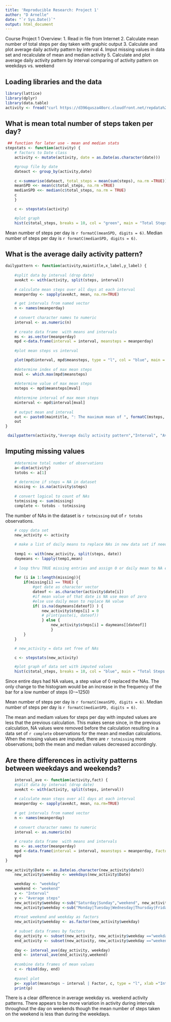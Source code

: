 ```yaml
---
title: 'Reproducible Research: Project 1'
author: "D Arnelle"
date: "`r Sys.Date()`"
output: html_document
---
```



Course Project 1 Overview: 
1.  Read in file from Internet
2.  Calculate mean number of total steps per day taken with graphic output 
3.  Calculate and plot average daily activity pattern by interval
4.  Imput missing values in data set and recalculate of mean and median activity
5.  Calculate and plot average daily activity pattern by interval comparing of activity pattern on weekdays vs. weekend

## Loading libraries and the data

```r
library(lattice)
library(dplyr)
library(data.table)
activity <- fread("curl https://d396qusza40orc.cloudfront.net/repdata%2Fdata%2Factivity.zip | funzip")

```


## What is mean total number of steps taken per day?
```r
 ## function for later use - mean and median stats
stepstats <- function(activity) {
    # factors to Date class
    activity <- mutate(activity, date = as.Date(as.character(date)))

    #group file by date
    dateact <- group_by(activity,date)
    
    c <-summarise(dateact, total_steps = mean(sum(steps), na.rm =TRUE))
    meanSPD <<- mean(c$total_steps, na.rm =TRUE)
    medianSPD <<- median(c$total_steps, na.rm = TRUE)
    c
    }
```

```r
    c <- stepstats(activity)

    #plot graph
    hist(c$total_steps, breaks = 10, col = "green", main = "Total Steps Histogram", xlab = "Total Steps per Day")

```

Mean number of steps per day is `r formatC(meanSPD, digits = 6)`. Median number of steps per day is `r formatC(medianSPD, digits = 6)`.

## What is the average daily activity pattern?
```r
dailypattern <- function(activity,maintitle,x_label,y_label) {
    
    #split data by interval (drop date)
    aveAct <- with(activity, split(steps, interval))
    
    # calculate mean steps over all days at each interval
    meanperday <- sapply(aveAct, mean, na.rm=TRUE)

    # get intervals from named vector
    n <- names(meanperday)
    
    # convert character names to numeric
    interval <- as.numeric(n)
    
    # create data frame  with means and intervals
    ms <- as.vector(meanperday)
    mpd <-data.frame(interval = interval, meansteps = meanperday)
    
    #plot mean steps vs interval

    plot(mpd$interval, mpd$meansteps, type = "l", col = "blue", main = maintitle, xlab = x_label, ylab = y_label)
    
    #determine index of max mean steps
    mval <- which.max(mpd$meansteps)
    
    #determine value of max mean steps
    msteps <- mpd$meansteps[mval]
    
    #determine interval of max mean steps
    minterval <- mpd$interval[mval]
    
    # output mean and interval
    out <- paste0(maintitle, ": The maximum mean of ", formatC(msteps, digits = 6), " steps is at interval ", minterval, ".")
    out
}
```

```r
 dailypattern(activity,"Average daily activity pattern","Interval", "Average Steps")

```


## Imputing missing values
```r
    #determine total number of observations
    a<-dim(activity)
    totobs <- a[1]
    
    # determine if steps = NA in dataset
    missing <- is.na(activity$steps)
    
    # convert logical to count of NAs
    totmissing <- sum(missing)
    complete <- totobs - totmissing
```

The number of NAs in the dataset is `r totmissing` out of `r totobs` observations.

```r
    # copy data set
    new_activity <- activity
    
    # make a list of daily means to replace NAs in new data set if needed
    
    temp1 <- with(new_activity, split(steps, date))
    daymeans <- lapply(temp1,mean)
    
    # loop thru TRUE missing entries and assign 0 or daily mean to NA entries
    
    for (i in 1:length(missing)){
        if(missing[i] == TRUE) {
            #get date as character vector
            dateof <- as.character(activity$date[i])
            #if mean value of that date is NA use mean of zero
            #else use daily mean to replace NA value
            if( is.na(daymeans[dateof]) ) {
                new_activity$steps[i] = 0
                # print(paste(i, dateof))
                } else {
                    new_activity$steps[i] = daymeans[[dateof]]
                    }
        }
    }

    # new_activity = data set free of NAs
```
    
``` r
    c <- stepstats(new_activity)

    #plot graph of data set with imputed values 
    hist(c$total_steps, breaks = 10, col = "blue", main = "Total Steps Histogram - with imputed values", xlab = "Total Steps per Day")
```

Since entire days had NA values, a step value of 0 replaced the NAs. The only change to the histogram would be an increase in the frequency of the bar for a low number of steps (0-~1250)

Mean number of steps per day is `r formatC(meanSPD, digits = 6)`. Median number of steps per day is `r formatC(medianSPD, digits = 6)`.

The mean and mediam values for steps per day with imputed values are less that the previous calculation. This makes sense since, in the previous calculation,  NA values were removed before the calculation resulting in a data set of `r complete` observations for the mean and median calculations. When the missing values are imputed, there are `r totmissing` more observations; both the mean and median values decreased accordingly.

## Are there differences in activity patterns between weekdays and weekends?

```r
    
    interval_ave <- function(activity,fact) {
    #split data by interval (drop date)
    aveAct <- with(activity, split(steps, interval))
    
    # calculate mean steps over all days at each interval
    meanperday <- sapply(aveAct, mean, na.rm=TRUE)
    
    # get intervals from named vector
    n <- names(meanperday)
    
    # convert character names to numeric
    interval <- as.numeric(n)
    
    # create data frame  with means and intervals
    ms <- as.vector(meanperday)
    mpd <-data.frame(interval = interval, meansteps = meanperday, Factor = fact)
    mpd
}
    
new_activity$Date <- as.Date(as.character(new_activity$date))
    new_activity$weekday <- weekdays(new_activity$Date)

    weekday <- "weekday"
    weekend <- "weekend"
    x <- "Interval"
    y <- "Average steps"
    new_activity$weekday <-sub("Saturday|Sunday","weekend", new_activity$weekday,)
    new_activity$weekday <-sub("Monday|Tuesday|Wednesday|Thursday|Friday","weekday", new_activity$weekday,)
    
    #treat weekend and weekday as factors
    new_activity$weekday <- as.factor(new_activity$weekday)
    
    # subset data frames by factors
    day_activity <- subset(new_activity, new_activity$weekday =="weekday")
    end_activity <- subset(new_activity, new_activity$weekday =="weekend")
    
    day <- interval_ave(day_activity, weekday)
    end <- interval_ave(end_activity,weekend)
    
    #combine data frames of mean values
    c <- rbind(day, end)
    
    #panel plot
    p<- xyplot(meansteps ~ interval | Factor, c, type = "l", xlab ="Interval", ylab = "Average steps")
    print(p)
```

There is a clear difference in average weekday vs. weekend activity patterns. There appears to be more variation in activity during intervals throughout the day on weekends though the mean number of steps taken on the weekend is less than during the weekdays.